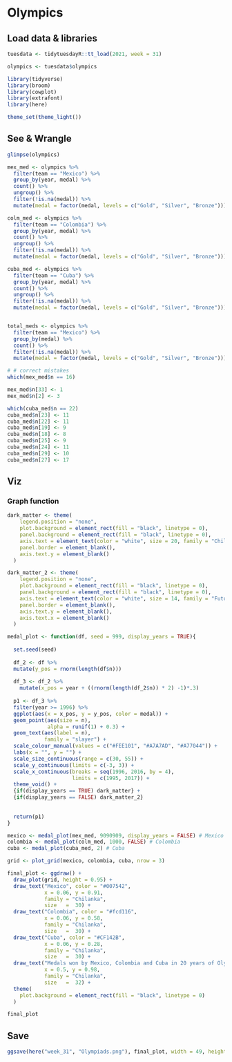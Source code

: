 
# Olympics

## Load data & libraries
```r
tuesdata <- tidytuesdayR::tt_load(2021, week = 31)

olympics <- tuesdata$olympics
```

```r
library(tidyverse)
library(broom)
library(cowplot)
library(extrafont)
library(here)

theme_set(theme_light())
```


## See & Wrangle
```r
glimpse(olympics)

mex_med <- olympics %>%
  filter(team == "Mexico") %>%
  group_by(year, medal) %>%
  count() %>%
  ungroup() %>%
  filter(!is.na(medal)) %>%
  mutate(medal = factor(medal, levels = c("Gold", "Silver", "Bronze")))

colm_med <- olympics %>%
  filter(team == "Colombia") %>%
  group_by(year, medal) %>%
  count() %>%
  ungroup() %>%
  filter(!is.na(medal)) %>%
  mutate(medal = factor(medal, levels = c("Gold", "Silver", "Bronze")))

cuba_med <- olympics %>%
  filter(team == "Cuba") %>%
  group_by(year, medal) %>%
  count() %>%
  ungroup() %>%
  filter(!is.na(medal)) %>%
  mutate(medal = factor(medal, levels = c("Gold", "Silver", "Bronze")))


total_meds <- olympics %>%
  filter(team == "Mexico") %>%
  group_by(medal) %>%
  count() %>%
  filter(!is.na(medal)) %>%
  mutate(medal = factor(medal, levels = c("Gold", "Silver", "Bronze")))

# # correct mistakes
which(mex_med$n == 16)

mex_med$n[33] <- 1
mex_med$n[2] <- 3

which(cuba_med$n == 22)
cuba_med$n[23] <- 11
cuba_med$n[22] <- 11
cuba_med$n[19] <- 9
cuba_med$n[18] <- 8
cuba_med$n[25] <- 9
cuba_med$n[24] <- 11
cuba_med$n[29] <- 10
cuba_med$n[27] <- 17

```




## Viz

### Graph function
```r
dark_matter <- theme(
    legend.position = "none",
    plot.background = element_rect(fill = "black", linetype = 0),
    panel.background = element_rect(fill = "black", linetype = 0),
    axis.text = element_text(color = "white", size = 20, family = "Chilanka"),
    panel.border = element_blank(),
    axis.text.y = element_blank()
  )

dark_matter_2 <- theme(
    legend.position = "none",
    plot.background = element_rect(fill = "black", linetype = 0),
    panel.background = element_rect(fill = "black", linetype = 0),
    axis.text = element_text(color = "white", size = 14, family = "Futura"),
    panel.border = element_blank(),
    axis.text.y = element_blank(),
    axis.text.x = element_blank()
  )

medal_plot <- function(df, seed = 999, display_years = TRUE){
  
  set.seed(seed)
  
  df_2 <- df %>%
  mutate(y_pos = rnorm(length(df$n)))
  
  df_3 <- df_2 %>%
    mutate(x_pos = year + ((rnorm(length(df_2$n)) * 2) -1)*.3)
  
  p1 <- df_3 %>%
  filter(year >= 1996) %>%
  ggplot(aes(x = x_pos, y = y_pos, color = medal)) +
  geom_point(aes(size = n),
             alpha = runif(1) + 0.3) +
  geom_text(aes(label = n),
            family = "slayer") +
  scale_colour_manual(values = c("#FEE101", "#A7A7AD", "#A77044")) + 
  labs(x = "", y = "") +
  scale_size_continuous(range = c(30, 55)) +
  scale_y_continuous(limits = c(-3, 3)) +
  scale_x_continuous(breaks = seq(1996, 2016, by = 4),
                     limits = c(1995, 2017)) +
  theme_void() +
  {if(display_years == TRUE) dark_matter} +
  {if(display_years == FALSE) dark_matter_2}
  
  
  return(p1)
}
```

```r
mexico <- medal_plot(mex_med, 9090909, display_years = FALSE) # Mexico
colombia <- medal_plot(colm_med, 1000, FALSE) # Colombia
cuba <- medal_plot(cuba_med, 2) # Cuba
```

```r
grid <- plot_grid(mexico, colombia, cuba, nrow = 3)
```


```r
final_plot <- ggdraw() +
  draw_plot(grid, height = 0.95) +
  draw_text("Mexico", color = "#007542", 
            x = 0.06, y = 0.91,
            family = "Chilanka",
            size   =  30) +
  draw_text("Colombia", color = "#fcd116", 
            x = 0.06, y = 0.58,
            family = "Chilanka",
            size   =  30) +
  draw_text("Cuba", color = "#CF142B", 
            x = 0.06, y = 0.28,
            family = "Chilanka",
            size   =  30) +
  draw_text("Medals won by Mexico, Colombia and Cuba in 20 years of Olympiads", color = "white", 
            x = 0.5, y = 0.98,
            family = "Chilanka",
            size   =  32) +
  theme(
    plot.background = element_rect(fill = "black", linetype = 0)
  )

final_plot
```

## Save
```r
ggsave(here("week_31", "Olympiads.png"), final_plot, width = 49, height = 40, units = "cm")
```

